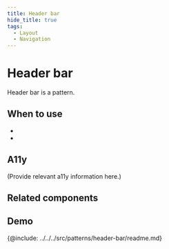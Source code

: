 ```yaml
---
title: Header bar
hide_title: true
tags:
  - Layout
  - Navigation
---
```



# Header bar

<!-- Description -->

Header bar is a pattern.

## When to use

-
-

## A11y

(Provide relevant a11y information here.)

## Related components

<!-- Demos, tips, variations, use cases -->

## Demo

<Demo code={demoSource} />

<!-- API -->

{@include: ../../../src/patterns/header-bar/readme.md}
